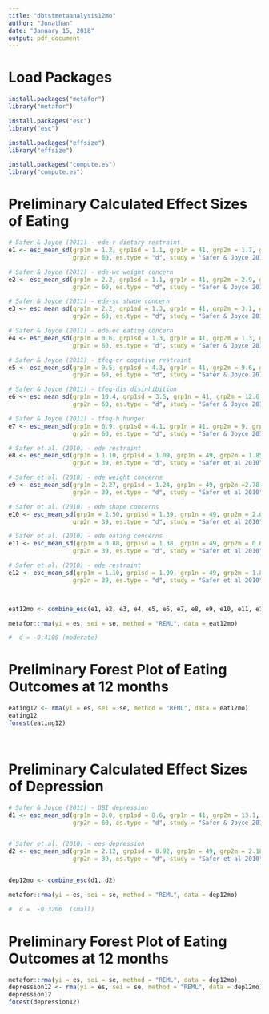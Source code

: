 ```yaml
---
title: "dbtstmetaanalysis12mo"
author: "Jonathan"
date: "January 15, 2018"
output: pdf_document
---
```


# Load Packages
```r
install.packages("metafor")
library("metafor")

install.packages("esc")
library("esc")

install.packages("effsize")
library("effsize")

install.packages("compute.es")
library("compute.es")
```


# Preliminary Calculated Effect Sizes of Eating 
```r
# Safer & Joyce (2011) - ede-r dietary restraint
e1 <- esc_mean_sd(grp1m = 1.2, grp1sd = 1.1, grp1n = 41, grp2m = 1.7, grp2sd = 1.4,
                  grp2n = 60, es.type = "d", study = "Safer & Joyce 2011")

# Safer & Joyce (2011) - ede-wc weight concern
e2 <- esc_mean_sd(grp1m = 2.2, grp1sd = 1.1, grp1n = 41, grp2m = 2.9, grp2sd = 1.4,
                  grp2n = 60, es.type = "d", study = "Safer & Joyce 2011")

# Safer & Joyce (2011) - ede-sc shape concern
e3 <- esc_mean_sd(grp1m = 2.2, grp1sd = 1.3, grp1n = 41, grp2m = 3.1, grp2sd = 1.3,
                  grp2n = 60, es.type = "d", study = "Safer & Joyce 2011")

# Safer & Joyce (2011) - ede-ec eating concern
e4 <- esc_mean_sd(grp1m = 0.6, grp1sd = 1.3, grp1n = 41, grp2m = 1.3, grp2sd = 1.4,
                  grp2n = 60, es.type = "d", study = "Safer & Joyce 2011")

# Safer & Joyce (2011) - tfeq-cr cogntive restraint
e5 <- esc_mean_sd(grp1m = 9.5, grp1sd = 4.3, grp1n = 41, grp2m = 9.6, grp2sd = 4.7,
                  grp2n = 60, es.type = "d", study = "Safer & Joyce 2011")

# Safer & Joyce (2011) - tfeq-dis disinhibition
e6 <- esc_mean_sd(grp1m = 10.4, grp1sd = 3.5, grp1n = 41, grp2m = 12.6, grp2sd = 2.9,
                  grp2n = 60, es.type = "d", study = "Safer & Joyce 2011")

# Safer & Joyce (2011) - tfeq-h hunger
e7 <- esc_mean_sd(grp1m = 6.9, grp1sd = 4.1, grp1n = 41, grp2m = 9, grp2sd = 4,
                  grp2n = 60, es.type = "d", study = "Safer & Joyce 2011")

# Safer et al. (2010) - ede restraint
e8 <- esc_mean_sd(grp1m = 1.10, grp1sd = 1.09, grp1n = 49, grp2m = 1.85, grp2sd = 1.42,
                  grp2n = 39, es.type = "d", study = "Safer et al 2010")

# Safer et al. (2010) - ede weight concerns
e9 <- esc_mean_sd(grp1m = 2.27, grp1sd = 1.24, grp1n = 49, grp2m =2.78, grp2sd = 1.31,
                  grp2n = 39, es.type = "d", study = "Safer et al 2010")

# Safer et al. (2010) - ede shape concerns
e10 <- esc_mean_sd(grp1m = 2.50, grp1sd = 1.39, grp1n = 49, grp2m = 2.66, grp2sd = 1.30,
                  grp2n = 39, es.type = "d", study = "Safer et al 2010")

# Safer et al. (2010) - ede eating concerns
e11 <- esc_mean_sd(grp1m = 0.88, grp1sd = 1.38, grp1n = 49, grp2m = 0.66, grp2sd = 0.95,
                  grp2n = 39, es.type = "d", study = "Safer et al 2010")

# Safer et al. (2010) - ede restraint
e12 <- esc_mean_sd(grp1m = 1.10, grp1sd = 1.09, grp1n = 49, grp2m = 1.85, grp2sd = 1.42,
                  grp2n = 39, es.type = "d", study = "Safer et al 2010")



eat12mo <- combine_esc(e1, e2, e3, e4, e5, e6, e7, e8, e9, e10, e11, e12)

metafor::rma(yi = es, sei = se, method = "REML", data = eat12mo)

#  d = -0.4100 (moderate) 

```


# Preliminary Forest Plot of Eating Outcomes at 12 months
```r

eating12 <- rma(yi = es, sei = se, method = "REML", data = eat12mo)
eating12
forest(eating12)




```


# Preliminary Calculated Effect Sizes of Depression
```r

# Safer & Joyce (2011) - DBI depression
d1 <- esc_mean_sd(grp1m = 8.0, grp1sd = 8.6, grp1n = 41, grp2m = 13.1, grp2sd = 9.3,
                  grp2n = 60, es.type = "d", study = "Safer & Joyce 2011")


# Safer et al. (2010) - ees depression
d2 <- esc_mean_sd(grp1m = 2.12, grp1sd = 0.92, grp1n = 49, grp2m = 2.18, grp2sd = 0.80,
                  grp2n = 39, es.type = "d", study = "Safer et al 2010")


dep12mo <- combine_esc(d1, d2)

metafor::rma(yi = es, sei = se, method = "REML", data = dep12mo)

#  d =  -0.3206  (small) 

```



# Preliminary Forest Plot of Eating Outcomes at 12 months
```r

metafor::rma(yi = es, sei = se, method = "REML", data = dep12mo)
depression12 <- rma(yi = es, sei = se, method = "REML", data = dep12mo)
depression12
forest(depression12)




```




















